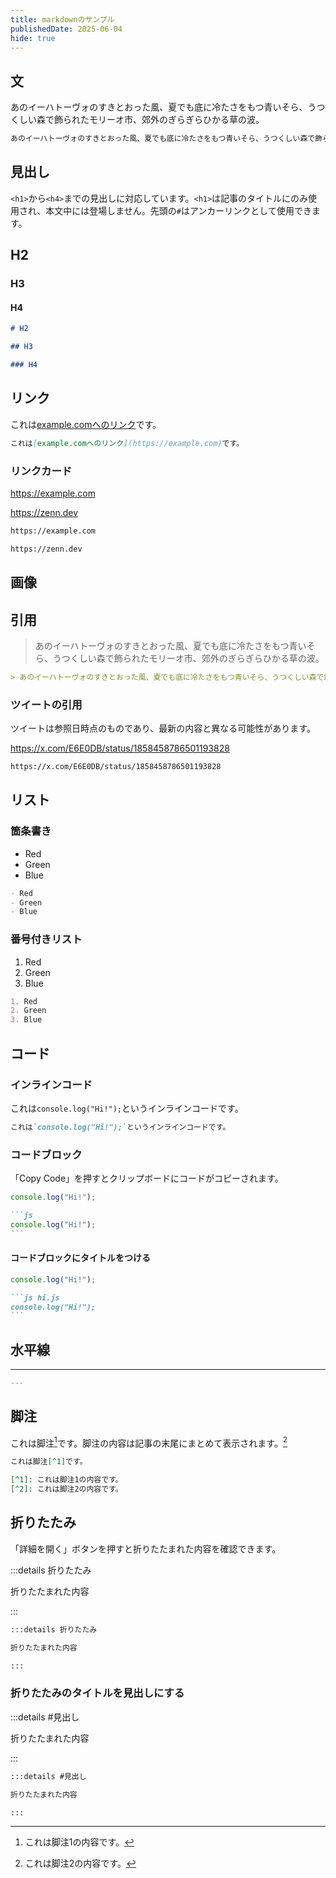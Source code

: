 ```yaml
---
title: markdownのサンプル
publishedDate: 2025-06-04
hide: true
---
```


## 文

あのイーハトーヴォのすきとおった風、夏でも底に冷たさをもつ青いそら、うつくしい森で飾られたモリーオ市、郊外のぎらぎらひかる草の波。


```markdown
あのイーハトーヴォのすきとおった風、夏でも底に冷たさをもつ青いそら、うつくしい森で飾られたモリーオ市、郊外のぎらぎらひかる草の波。
```

## 見出し

`<h1>`から`<h4>`までの見出しに対応しています。`<h1>`は記事のタイトルにのみ使用され、本文中には登場しません。先頭の`#`はアンカーリンクとして使用できます。

## H2

### H3

#### H4

```markdown
# H2

## H3

### H4
```

## リンク

これは[example.comへのリンク](https://example.com)です。

```markdown
これは[example.comへのリンク](https://example.com)です。
```

### リンクカード

https://example.com

https://zenn.dev

```markdown
https://example.com

https://zenn.dev
```

## 画像

## 引用

> あのイーハトーヴォのすきとおった風、夏でも底に冷たさをもつ青いそら、うつくしい森で飾られたモリーオ市、郊外のぎらぎらひかる草の波。

```markdown
> あのイーハトーヴォのすきとおった風、夏でも底に冷たさをもつ青いそら、うつくしい森で飾られたモリーオ市、郊外のぎらぎらひかる草の波。
```

### ツイートの引用

ツイートは参照日時点のものであり、最新の内容と異なる可能性があります。

https://x.com/E6E0DB/status/1858458786501193828

```markdown
https://x.com/E6E0DB/status/1858458786501193828
```

## リスト

### 箇条書き

- Red
- Green
- Blue

```markdown
- Red
- Green
- Blue
```

### 番号付きリスト

1. Red
2. Green
3. Blue

```markdown
1. Red
2. Green
3. Blue
```

## コード

### インラインコード

これは`console.log("Hi!");`というインラインコードです。

```markdown
これは`console.log("Hi!");`というインラインコードです。
```

### コードブロック

「Copy Code」を押すとクリップボードにコードがコピーされます。

```js
console.log("Hi!");
```

````markdown
```js
console.log("Hi!");
```
````

#### コードブロックにタイトルをつける

```js hi.js
console.log("Hi!");
```

````markdown
```js hi.js
console.log("Hi!");
```
````

## 水平線

---

```markdown
---
```

## 脚注

これは脚注[^1]です。脚注の内容は記事の末尾にまとめて表示されます。[^2]

[^1]: これは脚注1の内容です。
[^2]: これは脚注2の内容です。

```markdown
これは脚注[^1]です。

[^1]: これは脚注1の内容です。
[^2]: これは脚注2の内容です。
```

## 折りたたみ

「詳細を開く」ボタンを押すと折りたたまれた内容を確認できます。

:::details 折りたたみ

折りたたまれた内容

:::

````md
:::details 折りたたみ

折りたたまれた内容

:::
````

### 折りたたみのタイトルを見出しにする

:::details #見出し

折りたたまれた内容

:::

````md
:::details #見出し

折りたたまれた内容

:::
````
